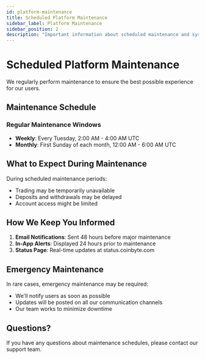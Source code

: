 ```yaml
---
id: platform-maintenance
title: Scheduled Platform Maintenance
sidebar_label: Platform Maintenance
sidebar_position: 2
description: "Important information about scheduled maintenance and system updates."
---
```


# Scheduled Platform Maintenance

We regularly perform maintenance to ensure the best possible experience for our users.

## Maintenance Schedule

### Regular Maintenance Windows
- **Weekly**: Every Tuesday, 2:00 AM - 4:00 AM UTC
- **Monthly**: First Sunday of each month, 12:00 AM - 6:00 AM UTC

## What to Expect During Maintenance

During scheduled maintenance periods:
- Trading may be temporarily unavailable
- Deposits and withdrawals may be delayed
- Account access might be limited

## How We Keep You Informed

1. **Email Notifications**: Sent 48 hours before major maintenance
2. **In-App Alerts**: Displayed 24 hours prior to maintenance
3. **Status Page**: Real-time updates at status.coinbyte.com

## Emergency Maintenance

In rare cases, emergency maintenance may be required:
- We'll notify users as soon as possible
- Updates will be posted on all our communication channels
- Our team works to minimize downtime

## Questions?

If you have any questions about maintenance schedules, please contact our support team.